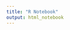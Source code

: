 ---
title: "R Notebook"
output: html_notebook
---

<head>
  <meta http-equiv="Content-Type" content="text/html; charset=utf-8">
  <title>LDAvis</title>
  <script src="https://raw.githubusercontent.com/JosePenaS/data_lda_/main/d3.v3.js"></script>
  <script src="https://raw.githubusercontent.com/JosePenaS/data_lda_/main/ldavis.js"></script>
  <link rel="stylesheet" type="text/css" href="lda.css">
  </head>
  
  <body>
  <div id = "lda"></div>
  <script>
  var vis = new LDAvis("#lda", "https://raw.githubusercontent.com/JosePenaS/data_lda_/main/lda.json");
</script>
  </body>